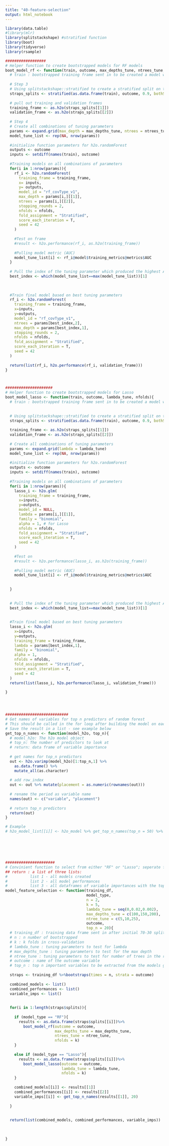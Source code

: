 ```yaml
---
title: "40-feature-selection"
output: html_notebook
---
```


```r
library(data.table)
#library(mlr)
library(splitstackshape) #stratified function
library(boot)
library(tidyverse)
library(rsample)
```

```r

##################
# Helper function to create bootstrapped models for RF models
boot_model_rf <- function(train, outcome, max_depths_tune, ntrees_tune, nfolds){  
  # train : bootstrapped training frame sent in to be created a model with
  
  # Step 3
  # Using splitstackshape::stratified to create a stratified split on the outcome variable - 90-10 split
  straps_splits <- stratified(as.data.frame(train), outcome, 0.9, bothSets = T) 
  
  # pull out training and validation frames
  training_frame <- as.h2o(straps_splits[[1]])
  validation_frame <- as.h2o(straps_splits[[2]])
  
  # Step 4
  # Create all combinations of tuning parameters
  params <- expand.grid(max_depth = max_depths_tune, ntrees = ntrees_tune)
  model_tune_list <- rep(NA, nrow(params))
  
  #initialize function parameters for h2o.randomForest
  outputs <- outcome
  inputs <- setdiff(names(train), outcome)
  
  #Training models on all combinations of parameters
  for(i in 1:nrow(params)){
    rf_i <- h2o.randomForest(
      training_frame = training_frame,
      x= inputs,
      y= outputs, 
      model_id = "rf_covType_v1",
      max_depth = params[i,][[1]],
      ntrees = params[i,][[2]], 
      stopping_rounds = 2,
      nfolds = nfolds,
      fold_assignment = "Stratified",
      score_each_iteration = T,
      seed = 42
    )
    
    #Test on frame
    #result <- h2o.performance(rf_i, as.h2o(training_frame))
    
    #Pulling model metric (AUC)
    model_tune_list[i] <- rf_i@model$training_metrics@metrics$AUC
  }
  
  # Pull the index of the tuning parameter which produced the highest AUC
  best_index <- which(model_tune_list==max(model_tune_list))[1]
  
  
  
  #Train final model based on best tuning parameters
  rf_i <- h2o.randomForest(
    training_frame = training_frame,
    x=inputs,
    y=outputs, 
    model_id = "rf_covType_v1",
    ntrees = params[best_index,2], 
    max_depth = params[best_index,1],
    stopping_rounds = 2,
    nfolds = nfolds,
    fold_assignment = "Stratified",
    score_each_iteration = T,
    seed = 42
  )
  
  return(list(rf_i, h2o.performance(rf_i, validation_frame)))
}



#####################
# Helper function to create bootstrapped models for Lasso 
boot_model_lasso <- function(train, outcome, lambda_tune, nfolds){  
  # train : bootstrapped training frame sent in to be created a model with
  
  
  # Using splitstackshape::stratified to create a stratified split on the outcome variable - 90-10 split
  straps_splits <- stratified(as.data.frame(train), outcome, 0.9, bothSets = T) 
  
  training_frame <- as.h2o(straps_splits[[1]])
  validation_frame <- as.h2o(straps_splits[[2]])
  
  # Create all combinations of tuning parameters
  params <- expand.grid(lambda = lambda_tune)
  model_tune_list <- rep(NA, nrow(params))
  
  #initialize function parameters for h2o.randomForest
  outputs <- outcome
  inputs <- setdiff(names(train), outcome)
  
  #Training models on all combinations of parameters
  for(i in 1:nrow(params)){
    lasso_i <- h2o.glm(
      training_frame = training_frame,
      x=inputs,
      y=outputs,
      model_id = NULL,
      lambda = params[i,][[1]],
      family = "binomial",
      alpha = 1, # for Lasso
      nfolds = nfolds,
      fold_assignment = "Stratified",
      score_each_iteration = T,
      seed = 42
    )
    
    #Test on 
    #result <- h2o.performance(lasso_i, as.h2o(training_frame))
    
    #Pulling model metric (AUC)
    model_tune_list[i] <- rf_i@model$training_metrics@metrics$AUC
    
    
  }
  
  
  # Pull the index of the tuning parameter which produced the highest AUC
  best_index <- which(model_tune_list==max(model_tune_list))[1]
  
  
  #Train final model based on best tuning parameters
  lasso_i <- h2o.glm(
    x=inputs,
    y=outputs, 
    training_frame = training_frame,
    lambda = params[best_index,1],
    family = "binomial",
    alpha = 1,
    nfolds = nfolds,
    fold_assignment = "Stratified",
    score_each_iteration = T,
    seed = 42
  )
  return(list(lasso_i, h2o.performance(lasso_i, validation_frame)))
  
}




############################
# Get names of variables for top n predictors of random forest
# This should be called in the for loop after building the model on each bootstrap. 
# Save the result in a list - see example below
get_top_n_names <- function(model_h2o, top_n){
  # model_h2o: The h2o model object
  # top_n: The number of predictors to look at
  # return: data frame of variable importance
  
  # get names for top_n predictors
  out <- h2o.varimp(model_h2o)[1:top_n,1] %>% 
    as.data.frame() %>% 
    mutate_all(as.character)
  
  # add row_index
  out <- out %>% mutate(placement = as.numeric(rownames(out)))
  
  # rename the period as variable name
  names(out) <- c("variable", "placement")
  
  # return top_n predictors 
  return(out)
}

# Example
# h2o_model_list[[i]] <- h2o_model %>% get_top_n_names(top_n = 50) %>% as_tibble()






######################
# Convinient function to select from either "RF" or "Lasso"; seperate functions can be found in 41-modeling-rf and 42-modeling-lasso.
## return : a list of three lists: 
#          list 1 - all models created
#          list 2 - all model performances
#          list 3 - all dataframes of variable importances with the top_n
model_feature_selection <- function(training_df,
                                    model_type,
                                    n = 2,
                                    k = 5,
                                    lambda_tune = seq(0,0.02,0.002),
                                    max_depths_tune = c(100,150,200), 
                                    ntree_tune = c(5,10,25), 
                                    outcome,
                                    top_n = 20){
  # training_df : training data frame sent in after initial 70-30 split
  # n : n number of bootstrapped
  # k : k folds in cross-validation
  # lambda_tune : tuning parameters to test for lambda
  # max_depths_tune : tuning parameters to test for the max depth
  # ntree_tune : tuning parameters to test for number of trees in the random forest
  # outcome : name of the outcome variable
  # top_n : top n important variables to be extracted from the models generated
  
  straps <- training_df %>%bootstraps(times = n, strata = outcome)
  
  combined_models <- list()
  combined_performances <- list()
  variable_imps <- list()
  
  
  for(i in 1:length(straps$splits)){
    
    if (model_type == "RF"){
      results <- as.data.frame(straps$splits[[i]])%>%
        boot_model_rf(outcome = outcome, 
                      max_depths_tune = max_depths_tune, 
                      ntrees_tune = ntree_tune, 
                      nfolds = k)
    }
    
    else if (model_type == "Lasso"){
      results <- as.data.frame(straps$splits[[i]])%>%
        boot_model_lasso(outcome = outcome, 
                         lambda_tune = lambda_tune, 
                         nfolds = k)      
    }
    
    combined_models[[i]] <- results[[1]]
    combined_performances[[i]] <- results[[2]]
    variable_imps[[i]] <- get_top_n_names(results[[1]], 20)
    
  }
  
  
  return(list(combined_models, combined_performances, variable_imps))
  
  
  
}

```

